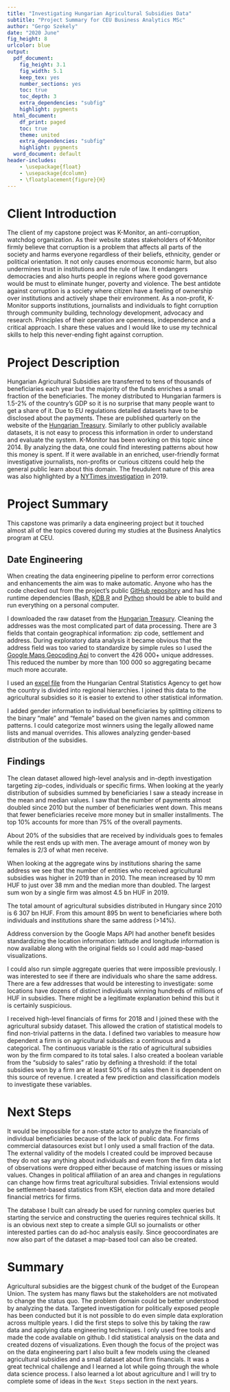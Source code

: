 ```yaml
---
title: "Investigating Hungarian Agricultural Subsidies Data"
subtitle: "Project Summary for CEU Business Analytics MSc"
author: "Gergo Szekely"
date: "2020 June"
fig_height: 8
urlcolor: blue
output:
  pdf_document:
    fig_height: 3.1
    fig_width: 5.1
    keep_tex: yes
    number_sections: yes
    toc: true
    toc_depth: 3
    extra_dependencies: "subfig"
    highlight: pygments
  html_document:
    df_print: paged
    toc: true
    theme: united
    extra_dependencies: "subfig"
    highlight: pygments
  word_document: default
header-includes:
    - \usepackage{float}
    - \usepackage{dcolumn}
    - \floatplacement{figure}{H}
---
```


# Client Introduction

The client of my capstone project was K-Monitor, an anti-corruption, watchdog organization. As their website states stakeholders of K-Monitor firmly believe that corruption is a problem that affects all parts of the society and harms everyone regardless of their beliefs, ethnicity, gender or political orientation. It not only causes enormous economic harm, but also undermines trust in institutions and the rule of law. It endangers democracies and also hurts people in regions where good governance would be must to eliminate hunger, poverty and violence. The best antidote against corruption is a society where citizen have a feeling of ownership over institutions and actively shape their environment. As a non-profit, K-Monitor supports institutions, journalists and individuals to fight corruption through community building, technology development, advocacy and research. Principles of their operation are openness, independence and a critical approach. I share these values and I would like to use my technical skills to help this never-ending fight against corruption.

# Project Description

Hungarian Agricultural Subsidies are transferred to tens of thousands of beneficiaries each year but the majority of the funds enriches a small fraction of the beneficiaries. The money distributed to Hungarian farmers is 1.5-2% of the country's GDP so it is no surprise that many people want to get a share of it. Due to EU regulations detailed datasets have to be disclosed about the payments. These are published quarterly on the website of the [Hungarian Treasury](https://www.mvh.allamkincstar.gov.hu/kozzeteteli-listak1). Similarly to other publicly available datasets, it is not easy to process this information in order to understand and evaluate the system. K-Monitor has been working on this topic since 2014. By analyzing the data, one could find interesting patterns about how this money is spent. If it were available in an enriched, user-friendly format investigative journalists, non-profits or curious citizens could help the general public learn about this domain. The freudulent nature of this area was also highlighted by a [NYTimes investigation](https://www.nytimes.com/2019/11/03/world/europe/eu-farm-subsidy-hungary.html) in 2019.

# Project Summary

This capstone was primarily a data engineering project but it touched almost all of the topics covered during my studies at the Business Analytics program at CEU.

## Date Engineering

When creating the data engineering pipeline to perform error corrections and enhancements the aim was to make automatic. Anyone who has the code checked out from the project's public [GitHub repository](https://github.com/gergo/hungarianAgricultureSubsidies) and has the runtime dependencies (Bash, [KDB](https://kx.com/connect-with-us/download/),[R](https://www.r-project.org/) and [Python](https://www.python.org/) should be able to build and run everything on a personal computer.

I downloaded the raw dataset from the [Hungarian Treasury](https://www.mvh.allamkincstar.gov.hu/kozzeteteli-listak1). Cleaning the addresses was the most complicated part of data processing. There are 3 fields that contain geographical information: zip code, settlement and address. During exploratory data analysis it became obvious that the address field was too varied to standardize by simple rules so I used the [Google Maps Geocoding Api](https://maps.googleapis.com/maps/api/geocode/) to convert the 426 000+ unique addresses. This reduced the number by more than 100 000 so aggregating became much more accurate.

I used an [excel file](http://www.ksh.hu/docs/helysegnevtar/hnt_letoltes_2019.xls) from the Hungarian Central Statistics Agency to get how the country is divided into regional hierarchies. I joined this data to the agricultural subsidies so it is easier to extend to other statistical information.

I added gender information to individual beneficiaries by splitting citizens to the binary "male" and "female" based on the given names and common patterns. I could categorize most winners using the legally allowed name lists and manual overrides. This allowes analyzing gender-based distribution of the subsidies.

## Findings

The clean dataset allowed high-level analysis and in-depth investigation targeting zip-codes, individuals or specific firms. When looking at the yearly distribution of subsidies summed by beneficiaries I saw a steady increase in the mean and median values. I saw that the number of payments almost doubled since 2010 but the number of beneficiaries went down. This means that fewer beneficiaries receive more money but in smaller installments. The top 10% accounts for more than 75% of the overall payments. 

About 20% of the subsidies that are received by individuals goes to females while the rest ends up with men. The average amount of money won by females is 2/3 of what men receive.

When looking at the aggregate wins by institutions sharing the same address we see that the number of entities who received agricultural subsidies was higher in 2019 than in 2010. The mean increased by 10 mm HUF to just over 38 mm and the median more than doubled. The largest sum won by a single firm was almost 4.5 bn HUF in 2019.

The total amount of agricultural subsidies distributed in Hungary since 2010 is 6 307 bn HUF. From this amount 895 bn went to beneficiaries where both individuals and institutions share the same address (>14%).

Address conversion by the Google Maps API had another benefit besides standardizing the location information: latitude and longitude information is now available along with the original fields so I could add map-based visualizations.

I could also run simple aggregate queries that were impossible previously. I was interested to see if there are individuals who share the same address. There are a few addresses that would be interesting to investigate: some locations have dozens of distinct individuals winning hundreds of millions of HUF in subsidies. There might be a legitimate explanation behind this but it is certainly suspicious.

I received high-level financials of firms for 2018 and I joined these with the agricultural subsidy dataset. This allowed the cration of statistical models to find non-trivial patterns in the data. I defined two variables to measure how dependent a firm is on agricultural subsidies: a continuous and a categorical. The continuous variable is the ratio of agricultural subsidies won by the firm compared to its total sales. I also created a boolean variable from the "subsidy to sales" ratio by defining a threshold: if the total subsidies won by a firm are at least 50% of its sales then it is dependent on this source of revenue. I created a few prediction and classification models to investigate these variables.

# Next Steps

It would be impossible for a non-state actor to analyze the financials of individual beneficiaries because of the lack of public data. For firms commercial datasources exist but I only used a small fraction of the data. The external validity of the models I created could be improved because they do not say anything about individuals and even from the firm data a lot of observations were dropped either because of matching issues or missing values. Changes in political affiliation of an area and changes in regulations can change how firms treat agricultural subsidies. Trivial extensions would be settlement-based statistics from KSH, election data and more detailed financial metrics for firms.

The database I built can already be used for running complex queries but starting the service and constructing the queries requires technical skills. It is an obvious next step to create a simple GUI so journalists or other interested parties can do ad-hoc analysis easily. Since geocoordinates are now also part of the dataset a map-based tool can also be created.

# Summary

Agricultural subsidies are the biggest chunk of the budget of the European Union. The system has many flaws but the stakeholders are not motivated to change the status quo. The problem domain could be better understood by analyzing the data. Targeted investigation for politically exposed people has been conducted but it is not possible to do even simple data exploration across multiple years. I did the first steps to solve this by taking the raw data and applying data engineering techniques. I only used free tools and made the code available on github. I did statistical analysis on the data and created dozens of visualizations. Even though the focus of the project was on the data engineering part I also built a few models using the cleaned agricultural subsidies and a small dataset about firm financials. It was a great technical challenge and I learned a lot while going through the whole data science process. I also learned a lot about agriculture and I will try to complete some of ideas in the `Next Steps` section in the next years.

